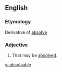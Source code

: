 ==English==

===Etymology===
Derivative of [[absolve]]

===Adjective===
{{en-adj|-}}

# That may be [[absolve]]d.

[[vi:absolvable]]